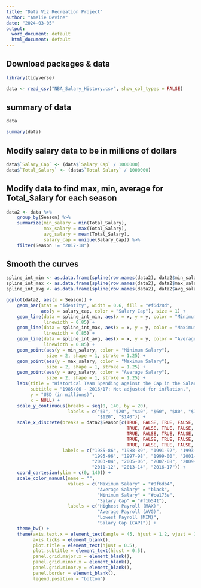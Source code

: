 ---
title: "Data Viz Recreation Project"
author: "Amelie Devine"
date: "2024-03-05"
output:
  word_document: default
  html_document: default
---

## Download packages & data
```{r warning = FALSE}
library(tidyverse)

data <- read_csv("NBA_Salary_History.csv", show_col_types = FALSE)
```


## summary of data
```{r}
data

summary(data)
```

## Modify salary data to be in millions of dollars
```{r}
data$`Salary_Cap` <- (data$`Salary Cap` / 1000000)
data$`Total_Salary` <- (data$`Total Salary` / 1000000)
```

## Modify data to find max, min, average for Total_Salary for each season
```{r}
data2 <- data %>% 
    group_by(Season) %>% 
    summarize(min_salary = min(Total_Salary),
              max_salary = max(Total_Salary),
              avg_salary = mean(Total_Salary),
              salary_cap = unique(Salary_Cap)) %>% 
    filter(Season != "2017-18")
```




## Smooth the curves
```{r}
spline_int_min <- as.data.frame(spline(row.names(data2), data2$min_salary))
spline_int_max <- as.data.frame(spline(row.names(data2), data2$max_salary))
spline_int_avg <- as.data.frame(spline(row.names(data2), data2$avg_salary))

ggplot(data2, aes(x = Season)) +
    geom_bar(stat = "identity", width = 0.6, fill = "#f6d28d",
             aes(y = salary_cap, color = "Salary Cap"), size = 1) +
    geom_line(data = spline_int_min, aes(x = x, y = y, color = "Minimum Salary"), 
              linewidth = 0.85) +
    geom_line(data = spline_int_max, aes(x = x, y = y, color = "Maximum Salary"), 
              linewidth = 0.85) +
    geom_line(data = spline_int_avg, aes(x = x, y = y, color = "Average Salary"),
              linewidth = 0.85) +
    geom_point(aes(y = min_salary, color = "Minimum Salary"), 
               size = 2, shape = 1, stroke = 1.25) +
    geom_point(aes(y = max_salary, color = "Maximum Salary"), 
               size = 2, shape = 1, stroke = 1.25) +
    geom_point(aes(y = avg_salary, color = "Average Salary"),  
               size = 2, shape = 1, stroke = 1.25) +
    labs(title = "Historical Team Spending against the Cap in the Salary Cap Era",
         subtitle = "1985/86 - 2016/17: Not adjusted for inflation.",
         y = "USD (in millions)",
         x = NULL) +
    scale_y_continuous(breaks = seq(0, 140, by = 20), 
                       labels = c("$0", "$20", "$40", "$60", "$80", "$100",
                                  "$120", "$140")) +
    scale_x_discrete(breaks = data2$Season[c(TRUE, FALSE, TRUE, FALSE, TRUE, FALSE, 
                                             TRUE, FALSE, TRUE, FALSE, TRUE, FALSE, 
                                             TRUE, FALSE, TRUE, FALSE, TRUE, FALSE, 
                                             TRUE, FALSE, TRUE, FALSE, TRUE, FALSE, 
                                             TRUE, FALSE, TRUE, FALSE, FALSE, TRUE)], 
                     labels = c("1985-86", "1988-89", "1991-92", "1993-94", 
                                "1995-96", "1997-98", "1999-00", "2001-02", 
                                "2003-04", "2005-06", "2007-08", "2009-10", 
                                "2011-12", "2013-14", "2016-17")) +
    coord_cartesian(ylim = c(0, 140)) +
    scale_color_manual(name = "",
                       values = c("Maximum Salary" = "#0f6db4",
                                  "Average Salary" = "black",
                                  "Minimum Salary" = "#ce173e",
                                  "Salary Cap" = "#f1b541"),
                       labels = c("Highest Payroll (MAX)",
                                  "Average Payroll (AVG)",
                                  "Lowest Payroll (MIN)",
                                  "Salary Cap (CAP)")) + 
    theme_bw() +
    theme(axis.text.x = element_text(angle = 45, hjust = 1.2, vjust = 1.6),
          axis.ticks = element_blank(),
          plot.title = element_text(hjust = 0.5),
          plot.subtitle = element_text(hjust = 0.5),
          panel.grid.major.x = element_blank(),
          panel.grid.minor.x = element_blank(),
          panel.grid.minor.y = element_blank(),
          panel.border = element_blank(),
          legend.position = "bottom")
```

